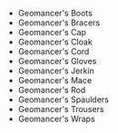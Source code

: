 - <WowHeadItem id="14218">Geomancer's Boots</WowHeadItem>
- <WowHeadItem id="14221">Geomancer's Bracers</WowHeadItem>
- <WowHeadItem id="14220">Geomancer's Cap</WowHeadItem>
- <WowHeadItem id="14219">Geomancer's Cloak</WowHeadItem>
- <WowHeadItem id="14217">Geomancer's Cord</WowHeadItem>
- <WowHeadItem id="14222">Geomancer's Gloves</WowHeadItem>
- <WowHeadItem id="14216">Geomancer's Jerkin</WowHeadItem>
- <WowHeadItem id="61465">Geomancer's Mace</WowHeadItem>
- <WowHeadItem id="15978">Geomancer's Rod</WowHeadItem>
- <WowHeadItem id="14223">Geomancer's Spaulders</WowHeadItem>
- <WowHeadItem id="14224">Geomancer's Trousers</WowHeadItem>
- <WowHeadItem id="14225">Geomancer's Wraps</WowHeadItem>